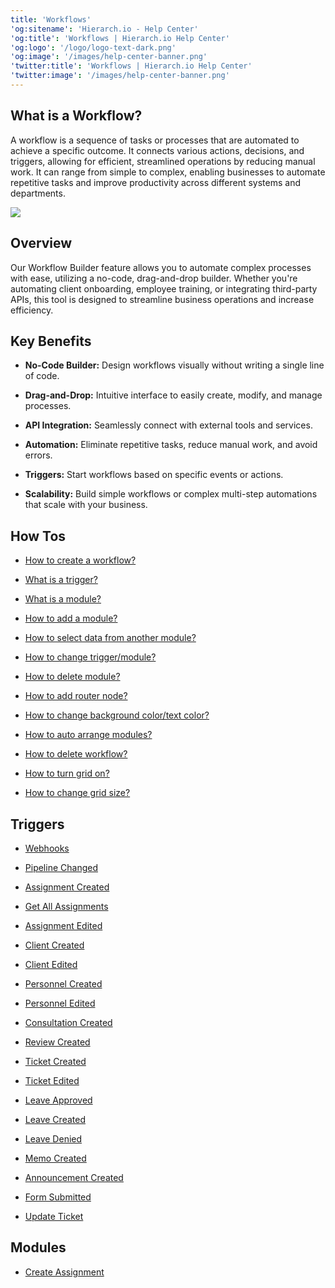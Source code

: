 ```yaml
---
title: 'Workflows'
'og:sitename': 'Hierarch.io - Help Center'
'og:title': 'Workflows | Hierarch.io Help Center'
'og:logo': '/logo/logo-text-dark.png'
'og:image': '/images/help-center-banner.png'
'twitter:title': 'Workflows | Hierarch.io Help Center'
'twitter:image': '/images/help-center-banner.png'
---
```


## What is a Workflow?

A workflow is a sequence of tasks or processes that are automated to achieve a specific outcome. It connects various actions, decisions, and triggers, allowing for efficient, streamlined operations by reducing manual work. It can range from simple to complex, enabling businesses to automate repetitive tasks and improve productivity across different systems and departments.

![](/images/workflows/workflow001.png)

## Overview

Our Workflow Builder feature allows you to automate complex processes with ease, utilizing a no-code, drag-and-drop builder. Whether you're automating client onboarding, employee training, or integrating third-party APIs, this tool is designed to streamline business operations and increase efficiency.

## Key Benefits

* **No-Code Builder:** Design workflows visually without writing a single line of code.

* **Drag-and-Drop:** Intuitive interface to easily create, modify, and manage processes.

* **API Integration:** Seamlessly connect with external tools and services.

* **Automation:** Eliminate repetitive tasks, reduce manual work, and avoid errors.

* **Triggers:** Start workflows based on specific events or actions.

* **Scalability:** Build simple workflows or complex multi-step automations that scale with your business.

## How Tos

* [How to create a workflow?](/tutorials/how-to-create-workflow)

* [What is a trigger?](/tutorials/what-is-a-trigger)

* [What is a module?](/tutorials/what-is-a-module)

* [How to add a module?](/tutorials/how-to-add-module)

* [How to select data from another module?](/tutorials/how-to-select-data-from-another-module)

* [How to change trigger/module?](/tutorials/how-to-change-trigger-module)

* [How to delete module?](/tutorials/how-to-delete-module)

* [How to add router node?](/tutorials/how-to-add-router-node)

* [How to change background color/text color?](/tutorials/how-to-change-background-text-color)

* [How to auto arrange modules?](/tutorials/how-to-auto-arrange-modules)

* [How to delete workflow?](/tutorials/how-to-delete-workflow)

* [How to turn grid on?](/tutorials/how-to-turn-grid-on)

* [How to change grid size?](/tutorials/how-to-change-grid-size)

## Triggers

* [Webhooks](/workflows/triggers/webhooks "Webhooks")

* [Pipeline Changed](/workflows/triggers/pipeline-changed "Pipeline Changed")

* [Assignment Created](https://help-center.hierarch.io/p/workflows/wft/assignment-created/ "Assignment Created")

* [Get All Assignments](https://help-center.hierarch.io/p/workflows/wft/get-all-assignments/ "Get All Assignments")

* [Assignment Edited](https://help-center.hierarch.io/p/workflows/wft/assignment-edited/ "Assignment Edited")

* [Client Created](https://help-center.hierarch.io/p/workflows/wft/client-created/ "Client Created")

* [Client Edited](https://help-center.hierarch.io/p/workflows/wft/client-edited/ "Client Edited")

* [Personnel Created](https://help-center.hierarch.io/p/workflows/wft/personnel-created/ "Personnel Created")

* [Personnel Edited](https://help-center.hierarch.io/p/workflows/wft/personnel-edited/ "Personnel Edited")

* [Consultation Created](https://help-center.hierarch.io/p/workflows/wft/consultation-created/ "Consultation Created")

* [Review Created](https://help-center.hierarch.io/p/workflows/wft/review-created/ "Review Created")

* [Ticket Created](https://help-center.hierarch.io/p/workflows/wft/ticket-created/ "Ticket Created")

* [Ticket Edited](https://help-center.hierarch.io/p/workflows/wft/ticket-edited/ "Ticket Edited")

* [Leave Approved](https://help-center.hierarch.io/p/workflows/wft/leave-approved/ "Leave Approved")

* [Leave Created](https://help-center.hierarch.io/p/workflows/wft/leave-created/ "Leave Created")

* [Leave Denied](https://help-center.hierarch.io/p/workflows/wft/leave-denied/ "Leave Denied")

* [Memo Created](https://help-center.hierarch.io/p/workflows/wft/memo-created/ "Memo Created")

* [Announcement Created](https://help-center.hierarch.io/p/workflows/wft/announcement-created/ "Announcement Created")

* [Form Submitted](https://help-center.hierarch.io/p/workflows/wft/form-submitted/ "Form Submitted")

* [Update Ticket](https://help-center.hierarch.io/p/workflows/wft/update-ticket/ "Update Ticket")

## Modules

* [Create Assignment](/workflows/modules/create-assignment "Create Assignment")
